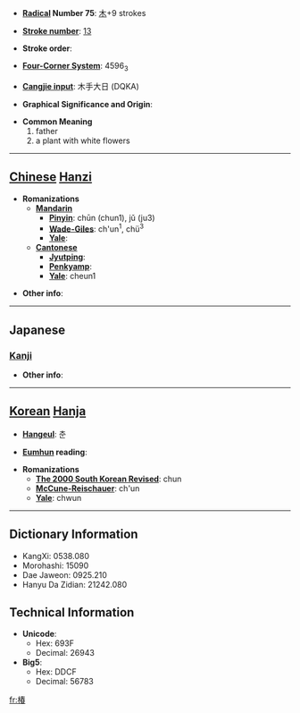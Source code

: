 * '''[[Wiktionary:Chinese radical index| Radical]] Number 75''': [[Wiktionary:Chinese radical index 木|木]]+9 strokes

* '''[[Wiktionary:Chinese total strokes index|Stroke number]]''': [[Wiktionary:Chinese total strokes index 13|13]]

* '''Stroke order''': 

* '''[[Wiktionary:Chinese four corner index|Four-Corner System]]''': 4596<sub>3</sub>

* '''[[Wiktionary:Chinese Cangjie index|Cangjie input]]''': 木手大日 (DQKA)

* '''Graphical Significance and Origin''': 

* '''Common Meaning'''
*#father
*# a plant with white flowers


----

== [[Chinese]] [[Hanzi]] ==

* '''Romanizations'''
** '''[[Mandarin]]'''
*** '''[[Pinyin]]''': chūn (chun1), jǔ (ju3)
*** '''[[Wade-Giles]]''': ch'un<sup>1</sup>, chü<sup>3</sup>
*** '''[[Yale]]''': 
** '''[[Cantonese]]'''
*** '''[[Jyutping]]''':
*** '''[[Penkyamp]]''': 
*** '''[[Yale]]''': cheun1

* '''Other info''': 

----

==Japanese==
===[[Kanji]]===
{{kanji|on readings=[[ちん]] (chin), [[ちゅん]] (chun)
|kun readings=[[つばき]] (tsubaki)
}}

* '''Other info''':  

----

== [[Korean]] [[Hanja]] ==

* '''[[Hangeul]]''': 춘

* '''[[Eumhun]] reading''': 

* '''Romanizations'''
** '''[[The 2000 South Korean Revised Romanization|The 2000 South Korean Revised]]''': chun
** '''[[McCune-Reischauer]]''': ch'un
** '''[[Yale]]''': chwun

----

== Dictionary Information ==

* KangXi: 0538.080
* Morohashi: 15090
* Dae Jaweon: 0925.210
* Hanyu Da Zidian: 21242.080

== Technical Information ==

* '''Unicode''':
** Hex: 693F
** Decimal: 26943
* '''Big5''':
** Hex: DDCF
** Decimal: 56783

[[fr:椿]]